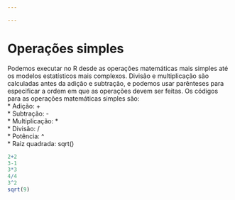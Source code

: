 ```yaml
---

---
```


# Operações simples

Podemos executar no R desde as operações matemáticas mais simples até os modelos estatísticos mais complexos. Divisão e multiplicação são calculadas antes da adição e subtração, e podemos usar parênteses para especificar a ordem em que as operações devem ser feitas. Os códigos para as operações matemáticas simples são:\
\* Adição: +\
\* Subtração: -\
\* Multiplicação: \*\
\* Divisão: /\
\* Potência: \^\
\* Raiz quadrada: sqrt()

```r
2+2
3-1
3*3
4/4
3^2
sqrt(9)
```
